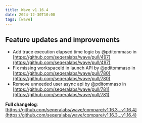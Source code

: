 ```yaml
---
title: Wave v1.16.4
date: 2024-12-30T10:00
tags: [wave]
---
```


## Feature updates and improvements

- Add trace execution elapsed time logic by @pditommaso in [https://github.com/seqeralabs/wave/pull/497](https://github.com/seqeralabs/wave/pull/497)
- Fix missing workspaceId in launch API by @pditommaso in [https://github.com/seqeralabs/wave/pull/780](https://github.com/seqeralabs/wave/pull/780)
- Remove unneeded user async api by @pditommaso in [https://github.com/seqeralabs/wave/pull/781](https://github.com/seqeralabs/wave/pull/781)

**Full changelog**: [https://github.com/seqeralabs/wave/compare/v1.16.3...v1.16.4](https://github.com/seqeralabs/wave/compare/v1.16.3...v1.16.4)
